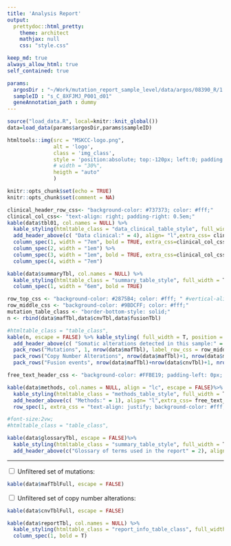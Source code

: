 ```yaml
---
title: 'Analysis Report'
output:
  prettydoc::html_pretty:
    theme: architect
    mathjax: null
    css: "style.css"

keep_md: true
always_allow_html: true
self_contained: true

params:
  argosDir : "~/Work/mutation_report_sample_level/data/argos/08390_R/1.1.2/20230208_22_12_784560"
  sampleID : "s_C_8XFJMJ_P001_d01"
  geneAnnotation_path : dummy
---
```


```r
source("load_data.R", local=knitr::knit_global())
data=load_data(params$argosDir,params$sampleID)
```


```r
htmltools::img(src = "MSKCC-logo.png",
               alt = 'logo',
               class = 'img_class',
               style = 'position:absolute; top:-120px; left:0; padding:3px; max-height: 40px', 
               # width = "30%",
               heigth = "auto"
               )
```

```r
knitr::opts_chunk$set(echo = TRUE)
knitr::opts_chunk$set(comment = NA)
```

```r
clinical_header_row_css<- "background-color: #737373; color: #fff;"
clinical_col_css<- "text-align: right; padding-right: 0.5em;"
kable(data$tbl01, col.names = NULL) %>% 
  kable_styling(htmltable_class = "data_clinical_table_style", full_width = T, position = "left") %>% 
  add_header_above(c( "Data clinical:" = 4), align= "l",extra_css= clinical_header_row_css )%>%
  column_spec(1, width = "7em", bold = TRUE, extra_css=clinical_col_css) %>%
  column_spec(2, width = "1em") %>%
  column_spec(3, width = "1em", bold = TRUE, extra_css=clinical_col_css) %>%
  column_spec(4, width = "7em")
```

```r
kable(data$summaryTbl, col.names = NULL) %>% 
  kable_styling(htmltable_class = "summary_table_style", full_width = T, position = "left") %>% 
  column_spec(1, width = "6em", bold = TRUE)
```


```r
row_top_css <- "background-color: #2875B4; color: #fff; " #vertical-align: baseline;
row_middle_css <- "background-color: #9BDCFF; color: #fff;"
mutation_table_class <- "border-bottom-style: solid;"
n <- rbind(data$mafTbl,data$cnvTbl,data$fusionTbl)

#htmltable_class = "table_class",
kable(n, escape = FALSE) %>% kable_styling( full_width = T, position = "left")%>%
  add_header_above(c( "Somatic alterations detected in this sample:" = 5), align= "l",extra_css= row_top_css )%>%
  pack_rows("Mutations", 1, nrow(data$mafTbl), label_row_css = row_middle_css)%>%
  pack_rows("Copy Number Alterations", nrow(data$mafTbl)+1, nrow(data$mafTbl)+nrow(data$cnvTbl), label_row_css = row_middle_css) %>%
  pack_rows("Fusion events", nrow(data$mafTbl)+nrow(data$cnvTbl)+1, nrow(data$mafTbl)+nrow(data$cnvTbl)+nrow(data$fusionTbl), label_row_css = row_middle_css)
```

```r


free_text_header_css <- "background-color: #FFBE19; padding-left: 0px; color: #fff; "

kable(data$methods, col.names = NULL, align = "lc", escape = FALSE)%>%
  kable_styling(htmltable_class = "methods_table_style", full_width = T, position = "left") %>% 
  add_header_above(c( "Methods:" = 1), align= "l",extra_css= free_text_header_css ) %>%
  row_spec(1, extra_css = "text-align: justify; background-color: #fff;")

#font-size:2vw;
#htmltable_class = "table_class",
```

```r
kable(data$glossaryTbl, escape = FALSE)%>%
  kable_styling(htmltable_class = "summary_table_style", full_width = T, position = "left") %>% 
  add_header_above(c("Glossary of terms used in the report" = 2), align= "l",extra_css= free_text_header_css )
```


---

```{=html}
<div class="wrap-collabsible"> 
    <input id="collapsible" class="toggle" type="checkbox"> 
    
    <label for="collapsible" class="lbl-toggle">
        Unfiltered set of mutations:
    </label>

    <div class="collapsible-content">     
        <div class="content-inner">  
```

```r
kable(data$mafTblFull, escape = FALSE)
```
```{=html}
</div>
</div>
</div>
```

```{=html}
<div class="wrap-collabsible"> 
    <input id="collapsible2" class="toggle" type="checkbox"> 
    
    <label for="collapsible2" class="lbl-toggle">
       Unfiltered set of copy number alterations:
    </label>

    <div class="collapsible-content">     
        <div class="content-inner">
```
```r
kable(data$cnvTblFull, escape = FALSE)
```
```{=html}
</div>
</div>
</div>
```



```r
kable(data$reportTbl, col.names = NULL) %>% 
  kable_styling(htmltable_class = "report_info_table_class", full_width = F, position = "left")%>% 
  column_spec(1, bold = T)
```
